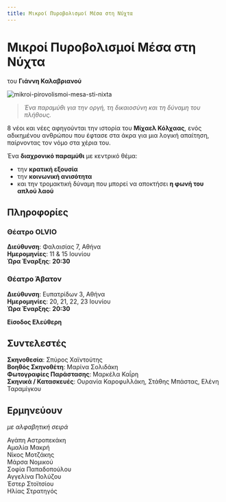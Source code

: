 ```yaml
---
title: Μικροί Πυροβολισμοί Μέσα στη Νύχτα
---
```


<Seo 
  title="Μικροί Πυροβολισμοί Μέσα στη Νύχτα"
  description="Ένα παραμύθι για την οργή, τη δικαιοσύνη και τη δύναμη του πλήθους"
  image="img/mikroi-pirovolismoi-mesa-sti-nixta/poster.png"
/>

# Μικροί Πυροβολισμοί Μέσα στη Νύχτα  
του **Γιάννη Καλαβριανού**

![mikroi-pirovolismoi-mesa-sti-nixta](/img/mikroi-pirovolismoi-mesa-sti-nixta/poster.png)

> _Ένα παραμύθι για την οργή, τη δικαιοσύνη και τη δύναμη του πλήθους._

8 νέοι και νέες αφηγούνται την ιστορία του **Μίχαελ Κόλχαας**, ενός αδικημένου ανθρώπου που έφτασε στα άκρα για μια λογική απαίτηση, παίρνοντας τον νόμο στα χέρια του.

Ένα **διαχρονικό παραμύθι** με κεντρικό θέμα:
- την **κρατική εξουσία**  
- την **κοινωνική ανισότητα**  
- και την τρομακτική δύναμη που μπορεί να αποκτήσει **η φωνή του απλού λαού**

## Πληροφορίες
### Θέατρο OLVIO  
**Διεύθυνση**: Φαλαισίας 7, Αθήνα  
**Ημερομηνίες**: 11 & 15 Ιουνίου  
**Ώρα Έναρξης**: **20:30**  
<GoogleMapEmbed src="https://google.com/maps/embed?pb=!1m18!1m12!1m3!1d3144.8218919560964!2d23.706791875893273!3d37.98128567193419!2m3!1f0!2f0!3f0!3m2!1i1024!2i768!4f13.1!3m3!1m2!1s0x14a1bcdc23c55a7f%3A0x7723673cf7c89ab6!2sOLVIO%20theater!5e0!3m2!1sel!2sca!4v1748537175563!5m2!1sel!2sca"/>

### Θέατρο Άβατον  
**Διεύθυνση**: Ευπατρίδων 3, Αθήνα  
**Ημερομηνίες**: 20, 21, 22, 23 Ιουνίου  
**Ώρα Έναρξης**: **20:30**  
<GoogleMapEmbed src="https://google.com/maps/embed?pb=!1m18!1m12!1m3!1d3144.8875045136874!2d23.71056357589312!3d37.979754571934414!2m3!1f0!2f0!3f0!3m2!1i1024!2i768!4f13.1!3m3!1m2!1s0x14a1bce0b04a05c5%3A0xaeac96ecfdcfef6c!2zzpjOrc6xz4TPgc6_IM6GzrLOsc-Ezr_OvQ!5e0!3m2!1sel!2sca!4v1748537403457!5m2!1sel!2sca"/>

**Είσοδος Ελεύθερη**

## Συντελεστές
**Σκηνοθεσία**: Σπύρος Χαϊντούτης  
**Βοηθός Σκηνοθέτη**: Μαρίνα Σολιδάκη  
**Φωτογραφίες Παράστασης**: Μαρκέλα Καΐρη  
**Σκηνικά / Κατασκευές**: Ουρανία Καροφυλλάκη, Στάθης Μπάστας, Ελένη Ταραμίγκου  

## Ερμηνεύουν
*με αλφαβητική σειρά*  

Αγάπη Αστροπεκάκη  
Αμαλία Μακρή  
Νίκος Μοτζάκης  
Μάρσα Νομικού  
Σοφία Παπαδοπούλου   
Αγγελίνα Πολύζου  
Έστερ Στοϊτσίου  
Ηλίας Στρατηγός
